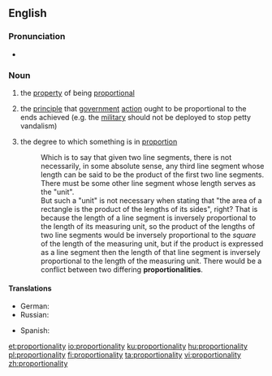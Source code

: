 ==English==

===Pronunciation===
* {{rhymes|ælɪti|lang=en}}

===Noun===
{{en-noun|~|proportionalities}}

# {{context|uncountable|lang=en}} the [[property]] of being [[proportional]]
# {{context|uncountable|lang=en}} the [[principle]] that [[government]] [[action]] ought to be proportional to the ends achieved (e.g. the [[military]] should not be deployed to stop petty vandalism)
# {{context|countable|lang=en}} the degree to which something is in [[proportion]]
#: Which is to say that given two line segments, there is not necessarily, in some absolute sense, any third line segment whose length can be said to be the product of the first two line segments. There must be some other line segment whose length serves as the "unit".<br>But such a "unit" is not necessary when stating that "the area of a rectangle is the product of the lengths of its sides", right? That is because the length of a line segment is inversely proportional to the length of its measuring unit, so the product of the lengths of two line segments would be inversely proportional to the ''square'' of the length of the measuring unit, but if the product is expressed as a line segment then the length of that line segment is inversely proportional to the length of the measuring unit. There would be a conflict between two differing '''proportionalities'''.

====Translations====
{{trans-top|the property of being proportional}}
* German: {{t|de|Proportionalität|f}}
* Russian: {{t+|ru|пропорциональность|f|tr=proporcionálʹnostʹ|sc=Cyrl}}
{{trans-mid}}
* Spanish: {{t+|es|proporcionalidad|f}}
{{trans-bottom}}

[[et:proportionality]]
[[io:proportionality]]
[[ku:proportionality]]
[[hu:proportionality]]
[[pl:proportionality]]
[[fi:proportionality]]
[[ta:proportionality]]
[[vi:proportionality]]
[[zh:proportionality]]